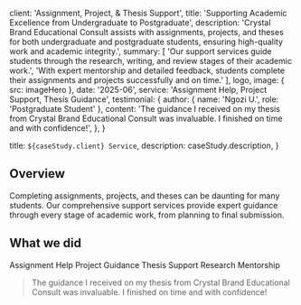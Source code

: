 
  client: 'Assignment, Project, & Thesis Support',
  title: 'Supporting Academic Excellence from Undergraduate to Postgraduate',
  description:
    'Crystal Brand Educational Consult assists with assignments, projects, and theses for both undergraduate and postgraduate students, ensuring high-quality work and academic integrity.',
  summary: [
    'Our support services guide students through the research, writing, and review stages of their academic work.',
    'With expert mentorship and detailed feedback, students complete their assignments and projects successfully and on time.'
  ],
  logo,
  image: { src: imageHero },
  date: '2025-06',
  service: 'Assignment Help, Project Support, Thesis Guidance',
  testimonial: {
    author: { name: 'Ngozi U.', role: 'Postgraduate Student' },
    content:
      'The guidance I received on my thesis from Crystal Brand Educational Consult was invaluable. I finished on time and with confidence!',
  },
}

  title: `${caseStudy.client} Service`,
  description: caseStudy.description,
}

## Overview

Completing assignments, projects, and theses can be daunting for many students. Our comprehensive support services provide expert guidance through every stage of academic work, from planning to final submission.

## What we did

<TagList>
  <TagListItem>Assignment Help</TagListItem>
  <TagListItem>Project Guidance</TagListItem>
  <TagListItem>Thesis Support</TagListItem>
  <TagListItem>Research Mentorship</TagListItem>
</TagList>

<Blockquote
  author={{ name: 'Ngozi U.', role: 'Postgraduate Student' }}
  image={{ src: imageStudent }}
>
  The guidance I received on my thesis from Crystal Brand Educational Consult was invaluable. I finished on time and with confidence!
</Blockquote>

<StatList>
  <StatListItem value="100%" label="On-time completion" />
  <StatListItem value="5x" label="Quality improvement" />
  <StatListItem value="98%" label="Academic integrity" />
  <StatListItem value="Top grades" label="Final results" />
</StatList>
